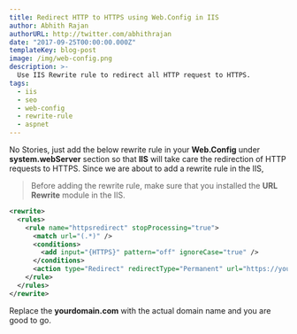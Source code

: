 ```yaml
---
title: Redirect HTTP to HTTPS using Web.Config in IIS
author: Abhith Rajan
authorURL: http://twitter.com/abhithrajan
date: "2017-09-25T00:00:00.000Z"
templateKey: blog-post
image: /img/web-config.png
description: >-
  Use IIS Rewrite rule to redirect all HTTP request to HTTPS.
tags:
  - iis
  - seo
  - web-config
  - rewrite-rule
  - aspnet
---
```


No Stories, just add the below rewrite rule in your **Web.Config** under **system.webServer** section so that **IIS** will take care the redirection of HTTP requests to HTTPS.
Since we are about to add a rewrite rule in the IIS,

> Before adding the rewrite rule, make sure that you installed the **URL Rewrite** module in the IIS.

```xml
<rewrite>
  <rules>
    <rule name="httpsredirect" stopProcessing="true">
      <match url="(.*)" />
      <conditions>
        <add input="{HTTPS}" pattern="off" ignoreCase="true" />
      </conditions>
      <action type="Redirect" redirectType="Permanent" url="https://yourdomain.com/{R:1}" />
    </rule>
  </rules>
</rewrite>
```

Replace the **yourdomain.com** with the actual domain name and you are good to go.
